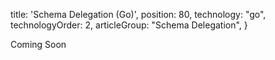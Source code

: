 
  title: 'Schema Delegation (Go)',
  position: 80,
  technology: "go",
  technologyOrder: 2,
  articleGroup: "Schema Delegation",
}

Coming Soon